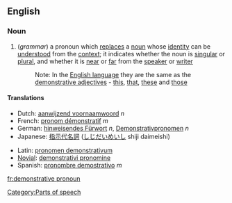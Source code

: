 ==English==
===Noun===
{{en-noun|sg=[[demonstrative]] [[pronoun]]}}

# (''grammar'') a pronoun which [[replace]]s a [[noun]] whose [[identity]] can be [[understood]] from the [[context]]; it indicates whether the noun is [[singular]] or [[plural]], and whether it is [[near]] or [[far]] from the [[speaker]] or [[writer]]
#:Note: In the [[English language]] they are the same as the [[demonstrative adjective]]s - [[this]], [[that]], [[these]] and [[those]]

====Translations====
{{top}}
*Dutch: [[aanwijzend voornaamwoord]] ''n''
*French: [[pronom démonstratif]] ''m''
*German: [[hinweisendes Fürwort]] ''n'', [[Demonstrativpronomen]] ''n''
*Japanese: [[指示代名詞]] ([[しじだいめいし]] shiji daimeishi)
{{mid}}
*Latin: [[pronomen demonstrativum]]
*[[Novial]]: [[demonstrativi pronomine]]
*Spanish: [[pronombre demostrativo]] ''m''
{{bottom}}

[[Category:Parts of speech]]

[[fr:demonstrative pronoun]]
